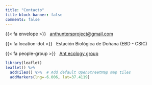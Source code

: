 ```yaml
---
title: "Contacto"
title-block-banner: false
comments: false
---
```


{{< fa envelope >}}   [anthuntersproject\@gmail.com](mailto:anthuntersproject@gmail.com)

{{< fa location-dot >}}   Estación Biológica de Doñana (EBD - CSIC)

{{< fa people-group >}}   [Ant ecology group](www.ant-ecology.eu)

```r
library(leaflet)
leaflet() %>%
  addTiles() %>%  # Add default OpenStreetMap map tiles
  addMarkers(lng=-6.006, lat=37.4119)
```
